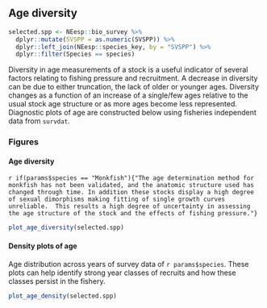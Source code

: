 ## Age diversity

```r
selected.spp <- NEesp::bio_survey %>%
  dplyr::mutate(SVSPP = as.numeric(SVSPP)) %>%
  dplyr::left_join(NEesp::species_key, by = "SVSPP") %>%
  dplyr::filter(Species == species)
```

Diversity in age measurements of a stock is a useful indicator of several factors relating to fishing pressure and recruitment. A decrease in diversity can be due to either truncation, the lack of older or younger ages. Diversity changes as a function of an increase of a single/few ages relative to the usual stock age structure or as more ages become less represented. Diagnostic plots of age are constructed below using fisheries independent data from `survdat`.

### Figures

#### Age diversity {-}

`r if(params$species == "Monkfish"){"The age determination method for monkfish has not been validated, and the anatomic structure used has changed through time. In addition these stocks display a high degree of sexual dimorphisms making fitting of single growth curves unreliable.  This results a high degree of uncertainty in assessing the age structure of the stock and the effects of fishing pressure."}`


```r
plot_age_diversity(selected.spp)
```


#### Density plots of age {-}

Age distribution across years of survey data of `r params$species`. These plots can help identify strong year classes of recruits and how these classes persist in the fishery. 


```r
plot_age_density(selected.spp)
```
